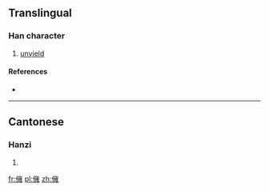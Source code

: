 ==Translingual==

===Han character===
{{Han char|rn=9|rad=人|as=13|sn=15|four=|canj=人卜女土 (OYVG)}}

# [[unyield]]

====References====
* {{Han ref|kx=0119.140|hdz=10228.010|uh=3495|ud=13461}}

----

==Cantonese==

===Hanzi===
{{yue-hanzi|jyut=|y=jeung1}}

# {{defn|lang=yue|sort=人13}}

[[fr:㒕]]
[[pl:㒕]]
[[zh:㒕]]